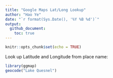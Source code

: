 ```yaml
---
title: "Google Maps Lat/Long Lookup"
author: "Hao Ye"
date: "`r format(Sys.Date(), '%Y %B %d')`"
output: 
  github_document:
    toc: true
---
```


```r
knitr::opts_chunk$set(echo = TRUE)
```

Look up Latitude and Longitude from place name:

```r
library(ggmap)
geocode("Lake Quesnel")
```

